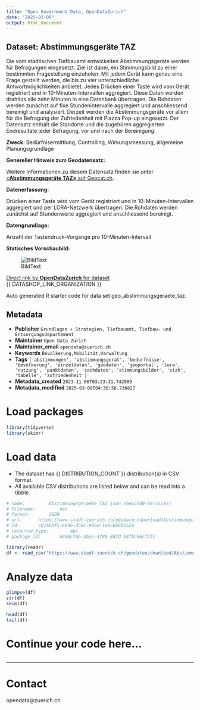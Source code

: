 ```yaml
---
title: "Open Government Data, OpenDataZurich"
date: "2025-03-09"
output: html_document
---
```


## Dataset: Abstimmungsgeräte TAZ

Die vom städtischen Tiefbauamt entwickelten Abstimmungsgeräte werden für Befragungen eingesetzt. Ziel ist dabei, ein Stimmungsbild zu einer bestimmten Fragestellung einzuholen. Mit jedem Gerät kann genau eine Frage gestellt werden, die bis zu vier unterschiedliche Antwortmöglichkeiten anbietet. Jedes Drücken einer Taste wird vom Gerät registriert und in 10-Minuten-Intervallen aggregiert. Diese Daten werden drahtlos alle zehn Minuten in eine Datenbank übertragen. Die Rohdaten werden zunächst auf fixe Stundenintervalle aggregiert und anschliessend bereinigt und analysiert. Derzeit werden die Abstimmungsgeräte vor allem für die Befragung der Zufriedenheit mit Piazza Pop-up eingesetzt. Der Datensatz enthält die Standorte und die zugehören aggregierten Endresultate jeder Befragung, vor und nach der Bereinigung.

**Zweck**: Bedürfnisermittlung, Controlling, Wirkungsmessung, allgemeine Planungsgrundlage

**Genereller Hinweis zum Geodatensatz:**


Weitere Informationen zu diesem Datensatz finden sie unter [«**Abstimmungsgeräte TAZ»** auf Geocat.ch](https://www.geocat.ch/geonetwork/srv/ger/catalog.search#/metadata/95c57399-b451-4a5d-89e1-298a43e52924).				
			   

**Datenerfassung:**

Drücken einer Taste wird vom Gerät registriert und in 10-Minuten-Intervallen aggregiert und per LORA-Netzwerk übertragen. Die Rohdaten werden zunächst auf Stundenwerte aggregiert und anschliessend bereinigt.

**Datengrundlage:**

Anzahl der Tastendruck-Vorgänge pro 10-Minuten-Intervall

**Statisches Vorschaubild:**

![BildText](https://www.gis.stadt-zuerich.ch/zueriplan_docs/geocat/95c57399-b451-4a5d-89e1-298a43e52924.png)



[Direct link by **OpenDataZurich** for dataset](https://data.stadt-zuerich.ch/dataset/geo_abstimmungsgeraete_taz)<br>
{{ DATASHOP_LINK_ORGANIZATION }}

Auto generated R starter code for data set geo_abstimmungsgeraete_taz.

## Metadata

- **Publisher** `Grundlagen + Strategien, Tiefbauamt, Tiefbau- und Entsorgungsdepartement`
- **Maintainer** `Open Data Zürich`
- **Maintainer_email** `opendata@zuerich.ch`
- **Keywords** `Bevölk­erung,Mobilität,Ver­walt­ung`
- **Tags** `['abstimmungen', 'abstimmungsgerat', 'bedurfnisse', 'bevolkerung', 'einzeldaten', 'geodaten', 'geoportal', 'lora', 'nutzung', 'punktdaten', 'sachdaten', 'stimmungsbilder', 'stzh', 'tabelle', 'zufriedenheit']`
- **Metadata_created** `2023-11-06T03:23:31.742089`
- **Metadata_modified** `2025-03-08T04:38:56.736827`


# Load packages

```r

library(tidyverse)
library(skimr)

```

# Load data

-   The dataset has {{ DISTRIBUTION_COUNT }} distribution(s) in CSV format.
-   All available CSV distributions are listed below and can be read into a tibble.

```r

# name: 		Abstimmungsgeraete_TAZ.json (GeoJSON-Services)
# filename: 		nan
# format: 		JSON
# url: 		https://www.stadt-zuerich.ch/geodaten/download/Abstimmungsgeraete_TAZ?format=geojson_link
# id: 		cb7a0bf5-60d6-4581-96bd-1a95666b652a
# resource_type: 		api
# package_id: 		6488c7de-2baa-4780-80fd-54fba56cf2fc

library(readr) 
df <- read_csv("https://www.stadt-zuerich.ch/geodaten/download/Abstimmungsgeraete_TAZ?format=geojson_link")

```

# Analyze data

```r

glimpse(df)
str(df)
skim(df)

head(df)
tail(df)

```

# Continue your code here...

```r

```

------------------------------------------------------------------------

# Contact

opendata@zuerich.ch
